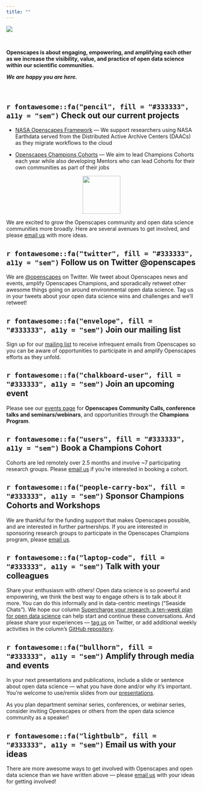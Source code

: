 ```yaml
---
title: ""
---
```


::: column-screen
![](images/banner_imgs/horst_openscapes_mountains_1500px.png)

<br>

<div class="white-div">

<p class="medium-body-text center-text">**Openscapes is about engaging, empowering, and amplifying each other as we increase the visibility, value, and practice of open data science within our scientific communities.**</p>

<p class="medium-body-text center-text">***We are happy you are here.***</p>

<br>

## `r fontawesome::fa("pencil", fill = "#333333", a11y = "sem")` Check out our current projects

-  [NASA Openscapes Framework](https://nasa-openscapes.github.io/) — We support researchers using NASA Earthdata served from the Distributed Active Archive Centers (DAACs) as they migrate workflows to the cloud

-  [Openscapes Champions Cohorts]() — We aim to lead Champions Cohorts each year while also developing Mentors who can lead Cohorts for their own communities as part of their jobs

<center><img src="images/animals/horst_openscapes_mountains_salmon.png" width="100"></center> <!-- SC NOTE: want css centering here (not html) -->

We are excited to grow the Openscapes community and open data science communities more broadly. Here are several avenues to get involved, and please [email us](mailto:hello@openscapes.org) with more ideas.

## `r fontawesome::fa("twitter", fill = "#333333", a11y = "sem")` Follow us on Twitter @openscapes

We are [@openscapes](https://twitter.com/openscapes) on Twitter. We tweet about Openscapes news and events, amplify Openscapes Champions, and sporadically retweet other awesome things going on around environmental open data science. Tag us in your tweets about your open data science wins and challenges and we’ll retweet!

## `r fontawesome::fa("envelope", fill = "#333333", a11y = "sem")` Join our mailing list

Sign up for our [mailing list](https://docs.google.com/forms/d/e/1FAIpQLSdgVXRp3V-w94GPWkR31RUfyBl37EphdQSlCOcnyeNlf8OLWw/viewform) to receive infrequent emails from Openscapes so you can be aware of opportunities to participate in and amplify Openscapes efforts as they unfold.

## `r fontawesome::fa("chalkboard-user", fill = "#333333", a11y = "sem")` Join an upcoming event

Please see our [events page](https://openscapes.github.io/events/) for **Openscapes Community Calls, conference talks and seminars/webinars**, and opportunities through the **Champions Program**.

## `r fontawesome::fa("users", fill = "#333333", a11y = "sem")` Book a Champions Cohort

Cohorts are led remotely over 2.5 months and involve ~7 participating research groups. Please [email us](mailto:hello@openscapes.org) if you’re interested in booking a cohort.

## `r fontawesome::fa("people-carry-box", fill = "#333333", a11y = "sem")` Sponsor Champions Cohorts and Workshops

We are thankful for the funding support that makes Openscapes possible, and are interested in further partnerships. If you are interested in sponsoring research groups to participate in the Openscapes Champions program, please [email us](mailto:hello@openscapes.org).

## `r fontawesome::fa("laptop-code", fill = "#333333", a11y = "sem")` Talk with your colleagues

Share your enthusiasm with others! Open data science is so powerful and empowering, we think the best way to engage others is to talk about it more. You can do this informally and in data-centric meetings (“Seaside Chats”). We hope our column [Supercharge your research: a ten-week plan for open data science](https://www.nature.com/articles/d41586-019-03335-4) can help start and continue these conversations. And please share your experiences — [tag us](https://twitter.com/openscapes) on Twitter, or add additional weekly activities in the column’s [GitHub repository](https://github.com/Openscapes/supercharge-research).

## `r fontawesome::fa("bullhorn", fill = "#333333", a11y = "sem")` Amplify through media and events

In your next presentations and publications, include a slide or sentence about open data science — what you have done and/or why it’s important. You’re welcome to use/remix slides from our [presentations]().

As you plan department seminar series, conferences, or webinar series, consider inviting Openscapes or others from the open data science community as a speaker!

## `r fontawesome::fa("lightbulb", fill = "#333333", a11y = "sem")` Email us with your ideas

There are more awesome ways to get involved with Openscapes and open data science than we have written above — please [email us](mailto:hello@openscapes.org) with your ideas for getting involved!

</div>

:::




